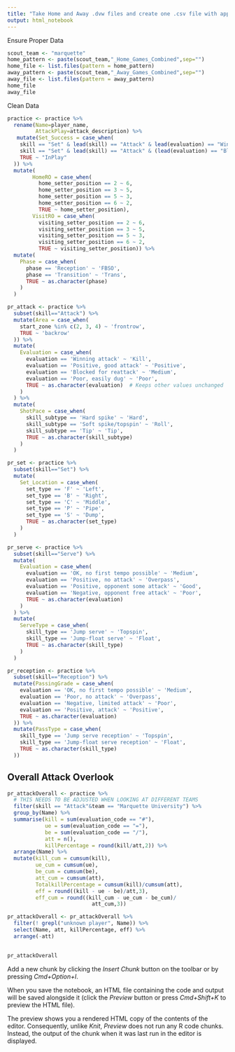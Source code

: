 ```yaml
---
title: "Take Home and Away .dvw files and create one .csv file with appropriate info"
output: html_notebook
---
```

Ensure Proper Data
```r
scout_team <- "marquette"
home_pattern <- paste(scout_team,"_Home_Games_Combined",sep="")
home_file <- list.files(pattern = home_pattern)
away_pattern <- paste(scout_team,"_Away_Games_Combined",sep="")
away_file <- list.files(pattern = away_pattern)
home_file
away_file
```

Clean Data
```r
practice <- practice %>%
  rename(Name=player_name,
         AttackPlay=attack_description) %>%
   mutate(Set_Success = case_when(
    skill == "Set" & lead(skill) == "Attack" & lead(evaluation) == "Winning attack" ~ "Win",
    skill == "Set" & lead(skill) == "Attack" & (lead(evaluation) == "Blocked" | lead(evaluation) == "Error") ~ "Loss",
    TRUE ~ "InPlay"  
  )) %>%
  mutate(
        HomeRO = case_when(
          home_setter_position == 2 ~ 6,
          home_setter_position == 3 ~ 5,
          home_setter_position == 5 ~ 3,
          home_setter_position == 6 ~ 2,
          TRUE ~ home_setter_position),
        VisitRO = case_when(
          visiting_setter_position == 2 ~ 6,
          visiting_setter_position == 3 ~ 5,
          visiting_setter_position == 5 ~ 3,
          visiting_setter_position == 6 ~ 2,
          TRUE ~ visiting_setter_position)) %>%
  mutate(
    Phase = case_when(
      phase == 'Reception' ~ 'FBSO',
      phase == 'Transition' ~ 'Trans',
      TRUE ~ as.character(phase)
    )
  )

pr_attack <- practice %>%
  subset(skill=="Attack") %>%
  mutate(Area = case_when(
    start_zone %in% c(2, 3, 4) ~ 'frontrow',
    TRUE ~ 'backrow'
  )) %>%
  mutate(
    Evaluation = case_when(
      evaluation == 'Winning attack' ~ 'Kill',
      evaluation == 'Positive, good attack' ~ 'Positive',
      evaluation == 'Blocked for reattack' ~ 'Medium',
      evaluation == 'Poor, easily dug' ~ 'Poor',
      TRUE ~ as.character(evaluation)  # Keeps other values unchanged
    )
  ) %>%
  mutate(
    ShotPace = case_when(
      skill_subtype == 'Hard spike' ~ 'Hard',
      skill_subtype == 'Soft spike/topspin' ~ 'Roll',
      skill_subtype == 'Tip' ~ 'Tip',
      TRUE ~ as.character(skill_subtype)
    )
  ) 

pr_set <- practice %>%
  subset(skill=="Set") %>%
  mutate(
    Set_Location = case_when(
      set_type == 'F' ~ 'Left',
      set_type == 'B' ~ 'Right',
      set_type == 'C' ~ 'Middle',
      set_type == 'P' ~ 'Pipe',
      set_type == 'S' ~ 'Dump',
      TRUE ~ as.character(set_type) 
    )
  ) 

pr_serve <- practice %>%
  subset(skill=="Serve") %>%
  mutate(
    Evaluation = case_when(
      evaluation == 'OK, no first tempo possible' ~ 'Medium',
      evaluation == 'Positive, no attack' ~ 'Overpass',
      evaluation == 'Positive, opponent some attack' ~ 'Good',
      evaluation == 'Negative, opponent free attack' ~ 'Poor',
      TRUE ~ as.character(evaluation)  
    )
  ) %>%
  mutate(
    ServeType = case_when(
      skill_type == 'Jump serve' ~ 'Topspin',
      skill_type == 'Jump-float serve' ~ 'Float',
      TRUE ~ as.character(skill_type)
    )
  )

pr_reception <- practice %>%
  subset(skill=="Reception") %>%
  mutate(PassingGrade = case_when(
    evaluation == 'OK, no first tempo possible' ~ 'Medium',
    evaluation == 'Poor, no attack' ~ 'Overpass',
    evaluation == 'Negative, limited attack' ~ 'Poor',
    evaluation == 'Positive, attack' ~ 'Positive',
    TRUE ~ as.character(evaluation)
  )) %>%
  mutate(PassType = case_when(
    skill_type == 'Jump serve reception' ~ 'Topspin',
    skill_type == 'Jump-float serve reception' ~ 'Float',
    TRUE ~ as.character(skill_type)
  ))
```

## Overall Attack Overlook
```r
pr_attackOverall <- practice %>% 
  # THIS NEEDS TO BE ADJUSTED WHEN LOOKING AT DIFFERENT TEAMS
  filter(skill == "Attack"&team == "Marquette University") %>% 
  group_by(Name) %>% 
  summarise(kill = sum(evaluation_code == "#"), 
            ue = sum(evaluation_code == "="), 
            be = sum(evaluation_code == "/"),
            att = n(),
            killPercentage = round(kill/att,2)) %>% 
  arrange(Name) %>% 
  mutate(kill_cum = cumsum(kill), 
         ue_cum = cumsum(ue), 
         be_cum = cumsum(be),
         att_cum = cumsum(att),
         TotalkillPercentage = cumsum(kill)/cumsum(att),
         eff = round((kill - ue - be)/att,3), 
         eff_cum = round((kill_cum - ue_cum - be_cum)/ 
                           att_cum,3))

pr_attackOverall <- pr_attackOverall %>%
  filter(! grepl("unknown player", Name)) %>%
  select(Name, att, killPercentage, eff) %>%
  arrange(-att)
  

pr_attackOverall
```

Add a new chunk by clicking the *Insert Chunk* button on the toolbar or by pressing *Cmd+Option+I*.

When you save the notebook, an HTML file containing the code and output will be saved alongside it (click the *Preview* button or press *Cmd+Shift+K* to preview the HTML file). 

The preview shows you a rendered HTML copy of the contents of the editor. Consequently, unlike *Knit*, *Preview* does not run any R code chunks. Instead, the output of the chunk when it was last run in the editor is displayed.


